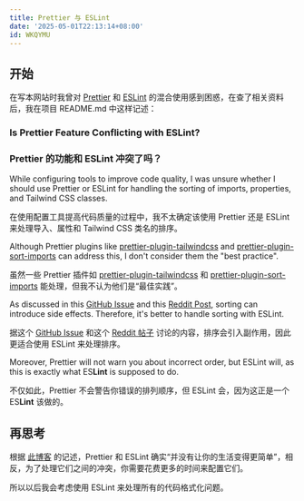 ```yaml
---
title: Prettier 与 ESLint
date: '2025-05-01T22:13:14+08:00'
id: WKQYMU
---
```


## 开始

在写本网站时我曾对 [Prettier](https://prettier.io) 和 [ESLint](https://eslint.org) 的混合使用感到困惑，在查了相关资料后，我在项目 README.md 中这样记述：

### Is Prettier Feature Conflicting with ESLint?

### Prettier 的功能和 ESLint 冲突了吗？

While configuring tools to improve code quality, I was unsure whether I should use Prettier or ESLint for handling the sorting of imports, properties, and Tailwind CSS classes.

在使用配置工具提高代码质量的过程中，我不太确定该使用 Prettier 还是 ESLint 来处理导入、属性和 Tailwind CSS 类名的排序。

Although Prettier plugins like [prettier-plugin-tailwindcss](https://github.com/tailwindlabs/prettier-plugin-tailwindcss) and [prettier-plugin-sort-imports](https://github.com/trivago/prettier-plugin-sort-imports) can address this, I don't consider them the "best practice".

虽然一些 Prettier 插件如 [prettier-plugin-tailwindcss](https://github.com/tailwindlabs/prettier-plugin-tailwindcss) 和 [prettier-plugin-sort-imports](https://github.com/trivago/prettier-plugin-sort-imports) 能处理，但我不认为他们是“最佳实践”。

As discussed in this [GitHub Issue](https://github.com/prettier/prettier/issues/2460) and this [Reddit Post](https://www.reddit.com/r/typescript/comments/15lr8p1/sorting_imports_eslint_vs_prettier), sorting can introduce side effects. Therefore, it's better to handle sorting with ESLint.

据这个 [GitHub Issue](https://github.com/prettier/prettier/issues/2460) 和这个 [Reddit 帖子](https://www.reddit.com/r/typescript/comments/15lr8p1/sorting_imports_eslint_vs_prettier) 讨论的内容，排序会引入副作用，因此更适合使用 ESLint 来处理排序。

Moreover, Prettier will not warn you about incorrect order, but ESLint will, as this is exactly what ES**Lint** is supposed to do.

不仅如此，Prettier 不会警告你错误的排列顺序，但 ESLint 会，因为这正是一个 ES**Lint** 该做的。

## 再思考

根据 [此博客](https://antfu.me/posts/why-not-prettier-zh) 的记述，Prettier 和 ESLint 确实“并没有让你的生活变得更简单”，相反，为了处理它们之间的冲突，你需要花费更多的时间来配置它们。

所以以后我会考虑使用 ESLint 来处理所有的代码格式化问题。
